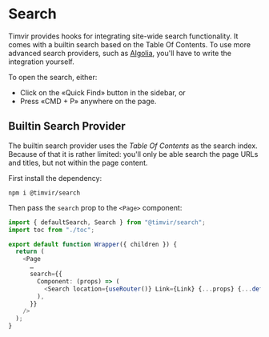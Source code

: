 
# Search

Timvir provides hooks for integrating site-wide search functionality. It comes with
a builtin search based on the Table Of Contents. To use more advanced search providers,
such as [Algolia], you'll have to write the integration yourself.

To open the search, either:

 - Click on the «Quick Find» button in the sidebar, or
 - Press «CMD + P» anywhere on the page.

## Builtin Search Provider

The builtin search provider uses the _Table Of Contents_ as the search index. Because
of that it is rather limited: you'll only be able search the page URLs and titles,
but not within the page content.

First install the dependency:

```shell
npm i @timvir/search
```

Then pass the `search` prop to the `<Page>` component:

```typescript
import { defaultSearch, Search } from "@timvir/search";
import toc from "./toc";

export default function Wrapper({ children }) {
  return (
    <Page
      …
      search={{
        Component: (props) => (
          <Search location={useRouter()} Link={Link} {...props} {...defaultSearch(toc)} />
        ),
      }}
    />
  );
}
```


[Algolia]: https://www.algolia.com/

